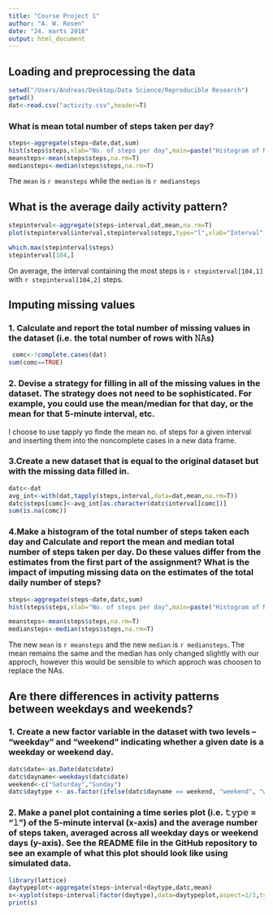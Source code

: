 ```yaml
---
title: "Course Project 1"
author: "A. W. Rosen"
date: "24. marts 2016"
output: html_document
---
```


## Loading and preprocessing the data

```r
setwd("/Users/Andreas/Desktop/Data Science/Reproducible Research")
getwd()
dat<-read.csv("activity.csv",header=T)

```

### What is mean total number of steps taken per day?

```r
steps<-aggregate(steps~date,dat,sum)
hist(steps$steps,xlab="No. of steps per day",main=paste("Histogram of No. of steps per day"),breaks=20,col="palegreen4")
meansteps<-mean(steps$steps,na.rm=T)
mediansteps<-median(steps$steps,na.rm=T)

```

The `mean` is `r meansteps` while the `median` is `r mediansteps`

## What is the average daily activity pattern?

```r
stepinterval<-aggregate(steps~interval,dat,mean,na.rm=T)
plot(stepinterval$interval,stepinterval$steps,type="l",xlab="Interval",ylab="Mean no. of steps",main=paste("Plot showing the mean no. of steps per 5 min. interval"),col="midnightblue")

which.max(stepinterval$steps)
stepinterval[104,]
```

On average, the interval containing the most steps is `r stepinterval[104,1]` with `r stepinterval[104,2]` steps.

## Imputing missing values

### 1. Calculate and report the total number of missing values in the dataset (i.e. the total number of rows with 𝙽𝙰s)

```r
 comc<-!complete.cases(dat)
sum(comc==TRUE)
```

### 2. Devise a strategy for filling in all of the missing values in the dataset. The strategy does not need to be sophisticated. For example, you could use the mean/median for that day, or the mean for that 5-minute interval, etc. 

I choose to use tapply yo finde the mean no. of steps for a given interval and inserting them into the noncomplete cases in a new data frame.


### 3.Create a new dataset that is equal to the original dataset but with the missing data filled in.

```r
datc<-dat
avg_int<-with(dat,tapply(steps,interval,data=dat,mean,na.rm=T))
datc$steps[comc]<-avg_int[as.character(datc$interval[comc])]
sum(is.na(comc))
```


### 4.Make a histogram of the total number of steps taken each day and Calculate and report the mean and median total number of steps taken per day. Do these values differ from the estimates from the first part of the assignment? What is the impact of imputing missing data on the estimates of the total daily number of steps?

```r
steps<-aggregate(steps~date,datc,sum)
hist(steps$steps,xlab="No. of steps per day",main=paste("Histogram of No. of steps per day, modified data"),breaks=20,col="maroon")

meansteps<-mean(steps$steps,na.rm=T)
mediansteps<-median(steps$steps,na.rm=T)
```

The new `mean` is `r meansteps` and the new `median` is `r mediansteps`. The mean remains the same and the median has only changed slightly with our approch, however this would be sensible to which approch was choosen to replace the NAs.

## Are there differences in activity patterns between weekdays and weekends?

### 1. Create a new factor variable in the dataset with two levels – “weekday” and “weekend” indicating whether a given date is a weekday or weekend day.

```r
datc$date<-as.Date(datc$date)
datc$dayname<-weekdays(datc$date)
weekend<-c("Saturday","Sunday")
datc$daytype <- as.factor(ifelse(datc$dayname == weekend, "weekend", "weekday"))
```


### 2. Make a panel plot containing a time series plot (i.e. 𝚝𝚢𝚙𝚎 = "𝚕") of the 5-minute interval (x-axis) and the average number of steps taken, averaged across all weekday days or weekend days (y-axis). See the README file in the GitHub repository to see an example of what this plot should look like using simulated data.

```r
library(lattice)
daytypeplot<-aggregate(steps~interval+daytype,datc,mean)
s<-xyplot(steps~interval|factor(daytype),data=daytypeplot,aspect=1/3,type="l",col="deepskyblue4",xlab="5 min. time interval",ylab="Avg. no. of steps")
print(s)
```